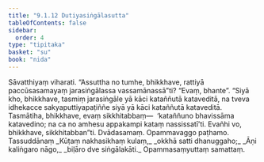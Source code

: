 ```yaml
---
title: "9.1.12 Dutiyasiṅgālasutta"
tableOfContents: false
sidebar:
  order: 4
type: "tipitaka"
basket: "su"
book: "nida"
---
```



<DynamicBreadcrumb />

<Division number="234" book="nida">

<Paragraph number="1245" book="nida">
Sāvatthiyaṃ viharati. “Assuttha no tumhe, bhikkhave, rattiyā paccūsasamayaṃ jarasiṅgālassa vassamānassā”ti? “Evaṃ, bhante”. “Siyā kho, bhikkhave, tasmiṃ jarasiṅgāle yā kāci kataññutā kataveditā, na tveva idhekacce sakyaputtiyapaṭiññe siyā yā kāci kataññutā kataveditā. Tasmātiha, bhikkhave, evaṃ sikkhitabbaṃ—  ‘kataññuno bhavissāma katavedino; na ca no amhesu appakampi kataṃ nassissatī’ti. Evañhi vo, bhikkhave, sikkhitabban”ti.

</Paragraph>
</Division>

<Paragraph number="1246" type="center" book="nida">
Dvādasamaṃ.



</Paragraph>

<Paragraph number="1247" type="center" book="nida">
Opammavaggo paṭhamo.



</Paragraph>

<Paragraph number="1248" type="center" book="nida">
Tassuddānaṃ


</Paragraph>

<Paragraph number="1249" type="verses" book="nida">
_Kūṭaṃ nakhasikhaṃ kulaṃ,_  
_okkhā satti dhanuggaho;_  
_Āṇi kaliṅgaro nāgo,_  
_biḷāro dve siṅgālakāti._  


</Paragraph>

<Paragraph number="1250" type="center" book="nida">
Opammasaṃyuttaṃ samattaṃ.
</Paragraph>